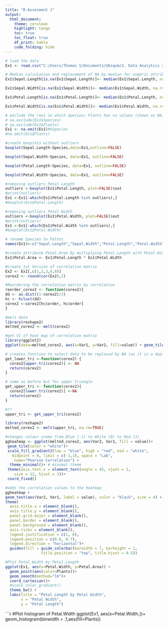 ---
title: "R-Assesment 1"
output: 
  html_document:
    theme: cerulean
    highlight: tango
    toc: true
    toc_float: true
    df_print: kable
    code_folding: hide
---
```{r}
# load the data
Ex1 <- read.csv("C:/Users/Thomas S/Documents/Ubiqum/2. Data Analytics 2/2. Data Analytics 2/1. Getting Started with R/RAssesment1/exercise-1.csv")
```

```{r}
# Median calculation and replacement of NA by median for numeric attributes
Ex1$Sepal.Length[is.na(Ex1$Sepal.Length)]<- median(Ex1$Sepal.Length, na.rm = TRUE)

Ex1$Sepal.Width[is.na(Ex1$Sepal.Width)]<- median(Ex1$Sepal.Width, na.rm = TRUE)

Ex1$Petal.Length[is.na(Ex1$Petal.Length)]<- median(Ex1$Petal.Length, na.rm = TRUE)

Ex1$Petal.Width[is.na(Ex1$Petal.Width)]<- median(Ex1$Petal.Width, na.rm = TRUE)
```

```{r}
# exclude the rows in which Species/ Plants has no values (shown as NA)
# na.exclude(Ex1$Species)
# na.exclude(Ex1$Plants)
Ex1 <- na.omit(Ex1)#$Species
#na.omit(Ex1$Plants)
```

```{r}
#create boxplots without outliers
boxplot(Sepal.Length~Species,data=Ex1,outline=FALSE)

boxplot(Sepal.Width~Species, data=Ex1, outline=FALSE)

boxplot(Petal.Length~Species, data=Ex1, outline=FALSE)

boxplot(Petal.Width~Species, data=Ex1, outline=FALSE)
```

```{r}
#removing outliers Petal Length
outliers <-boxplot(Ex1$Petal.Length, plot=FALSE)$out
#print(outliers)
Ex1 <-Ex1[-which(Ex1$Petal.Length %in% outliers),]
#boxplot(Ex1$Petal.Length)
````

```{r}
#removing outliers Petal Width
outliers <-boxplot(Ex1$Petal.Width, plot=FALSE)$out
#print(outliers)
Ex1 <-Ex1[-which(Ex1$Petal.Width %in% outliers),]
#boxplot(Ex1$Petal.Width)
```


```{r}
# rename Species to Palnts
names(Ex1)<-c("Sepal.Length","Sepal.Width","Petal.Length","Petal.Width","Plants")
```

```{r}
#create attribute Petal.Area by multiplying Petal.Length with Petal.Width
Ex1$Petal.Area <- Ex1$Petal.Length * Ex1$Petal.Width
````

```{r}
#create 1st Version of correlation matrix
Ex2 <- Ex1[,c(1,2,3,4,6)]
corex2 <- round(cor(Ex2),2)
```

```{r}
#Reordering the correlation matrix by correlation
reorder_corex2 <- function(corex2){
dd <- as.dist((1-corex2)/2)
hc <- hclust(dd)
corex2 <-corex2[hc$order, hc$order]
}
```

```{r}
#melt data
library(reshape2)
melted_corex2 <- melt(corex2)
```

```{r}
#get V1 of heat map of correlation matrix 
library(ggplot2)
ggplot(data=melted_corex2, aes(x=Var1, y=Var2, fill=value)) + geom_tile()
```

```{r}
# creates function to select data to be replaced by NA (as it is a duplicate)
get_lower_tri <-function(corex2) {
  corex2[upper.tri(corex2)] <- NA
  return(corex2)
}
```

```{r}
# same as before but for upper triangle
get_upper_tri <- function(corex2){
  corex2[lower.tri(corex2)] <-NA
  return(corex2)
}
```

```{r}
#??
upper_tri <- get_upper_tri(corex2)
```

```{r}
library(reshape2)
melted_corex2 <- melt(upper_tri, na.rm=TRUE)
```

```{r}
#changes colour sceme from Blue (-1) to White (0) to Red (1)
ggheatmap <- ggplot(melted_corex2, aes(Var2, Var1, fill = value))+
 geom_tile(color = "white")+
 scale_fill_gradient2(low = "blue", high = "red", mid = "white", 
   midpoint = 0, limit = c(-1,1), space = "Lab", 
    name="Pearson Correlation") +
  theme_minimal()+ # minimal theme
 theme(axis.text.x = element_text(angle = 45, vjust = 1, 
    size = 12, hjust = 1))+
 coord_fixed()
```

```{r}
#adds the correlation values to the heatmap
ggheatmap + 
geom_text(aes(Var2, Var1, label = value), color = "black", size = 4) +
theme(
  axis.title.x = element_blank(),
  axis.title.y = element_blank(),
  panel.grid.major = element_blank(),
  panel.border = element_blank(),
  panel.background = element_blank(),
  axis.ticks = element_blank(),
  legend.justification = c(1, 0),
  legend.position = c(0.6, 0.7),
  legend.direction = "horizontal")+
  guides(fill = guide_colorbar(barwidth = 7, barheight = 1,
                title.position = "top", title.hjust = 0.5))
```

```{r}
#Plot Petal.Width by Petal.Length
ggplot(Ex1, aes(x=Petal.Width, y=Petal.Area)) +
  geom_point(aes(color=Plants))+
  geom_smooth(method="lm")+
  coord_cartesian()+
  #scale_color_gradient()
  theme_bw() +
  labs(title = "Petal Length by Petal Width",
       x = "Petal Width",
       y = "Petal Length")
````

```{r}
#Plot histogram of Petal.Width
ggplot(Ex1, aes(x=Petal.Width,))+
  geom_histogram(binwidth = .1,aes(fill=Plants))

